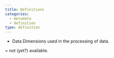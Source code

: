 ```yaml
---
title: Definitions
categories:
  - metadata
  - definition
type: definition
---
```



* Data Dimensions used in the processing of data. <i class="fa fa-exclamation-triangle" style="color: #337ab7;"></i>

<i class="fa fa-exclamation-triangle" style="color: #337ab7;"></i> = not (yet?) available.